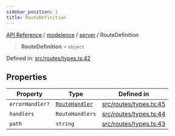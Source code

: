 ```yaml
---
sidebar_position: 1
title: RouteDefinition
---
```


[API Reference](/api-reference/modelence/server/type-aliases/../../../index) / [modelence](/api-reference/modelence/server/type-aliases/../../index) / [server](/api-reference/modelence/server/type-aliases/../index) / RouteDefinition

> **RouteDefinition** = `object`

Defined in: [src/routes/types.ts:42](https://github.com/modelence/modelence/blob/656d4e4c01b88903ac6c14e3993c6fa92ee12257/packages/modelence/src/routes/types.ts#L42)

## Properties

| Property | Type | Defined in |
| ------ | ------ | ------ |
| <a id="errorhandler"></a> `errorHandler?` | [`RouteHandler`](/api-reference/modelence/server/type-aliases/RouteHandler) | [src/routes/types.ts:45](https://github.com/modelence/modelence/blob/656d4e4c01b88903ac6c14e3993c6fa92ee12257/packages/modelence/src/routes/types.ts#L45) |
| <a id="handlers"></a> `handlers` | `RouteHandlers` | [src/routes/types.ts:44](https://github.com/modelence/modelence/blob/656d4e4c01b88903ac6c14e3993c6fa92ee12257/packages/modelence/src/routes/types.ts#L44) |
| <a id="path"></a> `path` | `string` | [src/routes/types.ts:43](https://github.com/modelence/modelence/blob/656d4e4c01b88903ac6c14e3993c6fa92ee12257/packages/modelence/src/routes/types.ts#L43) |
